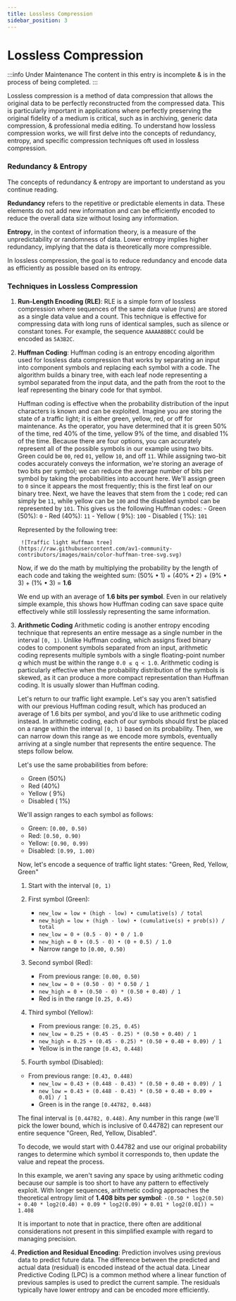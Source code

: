 ```yaml
---
title: Lossless Compression
sidebar_position: 3
---
```


# Lossless Compression

:::info Under Maintenance
The content in this entry is incomplete & is in the process of being completed.
:::

Lossless compression is a method of data compression that allows the original data to be perfectly reconstructed from the compressed data. This is particularly important in applications where perfectly preserving the original fidelity of a medium is critical, such as in archiving, generic data compression, & professional media editing. To understand how lossless compression works, we will first delve into the concepts of redundancy, entropy, and specific compression techniques oft used in lossless compression.

### Redundancy & Entropy

The concepts of redundancy & entropy are important to understand as you continue reading.

**Redundancy** refers to the repetitive or predictable elements in data. These elements do not add new information and can be efficiently encoded to reduce the overall data size without losing any information.

**Entropy**, in the context of information theory, is a measure of the unpredictability or randomness of data. Lower entropy implies higher redundancy, implying that the data is theoretically more compressible.

In lossless compression, the goal is to reduce redundancy and encode data as efficiently as possible based on its entropy.

### Techniques in Lossless Compression

1. **Run-Length Encoding (RLE)**:
   RLE is a simple form of lossless compression where sequences of the same data value (runs) are stored as a single data value and a count. This technique is effective for compressing data with long runs of identical samples, such as silence or constant tones. For example, the sequence `AAAAABBBCC` could be encoded as `5A3B2C`.

2. **Huffman Coding**:
    Huffman coding is an entropy encoding algorithm used for lossless data compression that works by separating an input into component symbols and replacing each symbol with a code. The algorithm builds a binary tree, with each leaf node representing a symbol separated from the input data, and the path from the root to the leaf representing the binary code for that symbol.

    Huffman coding is effective when the probability distribution of the input characters is known and can be exploited. Imagine you are storing the state of a traffic light; it is either green, yellow, red, or off for maintenance. As the operator, you have determined that it is green 50% of the time, red 40% of the time, yellow 9% of the time, and disabled 1% of the time. Because there are four options, you can accurately represent all of the possible symbols in our example using two bits. Green could be `00`, red `01`, yellow `10`, and off `11`. While assigning two-bit codes accurately conveys the information, we're storing an average of two bits per symbol; we can reduce the average number of bits per symbol by taking the probabilities into account here. We'll assign green to `0` since it appears the most frequently; this is the first leaf on our binary tree. Next, we have the leaves that stem from the `1` code; red can simply be `11`, while yellow can be `100` and the disabled symbol can be represented by `101`. This gives us the following Huffman codes:
        - Green     (50%): `0`
        - Red       (40%): `11`
        - Yellow    ( 9%): `100`
        - Disabled  ( 1%): `101`

    Represented by the following tree:

        ![Traffic light Huffman tree](https://raw.githubusercontent.com/av1-community-contributors/images/main/color-huffman-tree-svg.svg)

    Now, if we do the math by multiplying the probability by the length of each code and taking the weighted sum:
        (50% • 1) + (40% • 2) + (9% • 3) + (1% • 3) = **1.6**

    We end up with an average of **1.6 bits per symbol**. Even in our relatively simple example, this shows how Huffman coding can save space quite effectively while still losslessly representing the same information.

3. **Arithmetic Coding**
   Arithmetic coding is another entropy encoding technique that represents an entire message as a single number in the interval `[0, 1)`. Unlike Huffman coding, which assigns fixed binary codes to component symbols separated from an input, arithmetic coding represents multiple symbols with a single floating-point number *q* which must be within the range `0.0 ≤ q < 1.0`. Arithmetic coding is particularly effective when the probability distribution of the symbols is skewed, as it can produce a more compact representation than Huffman coding. It is usually slower than Huffman coding.

   Let's return to our traffic light example. Let's say you aren't satisfied with our previous Huffman coding result, which has produced an average of 1.6 bits per symbol, and you'd like to use arithmetic coding instead. In arithmetic coding, each of our symbols should first be placed on a range within the interval `[0, 1)` based on its probability. Then, we can narrow down this range as we encode more symbols, eventually arriving at a single number that represents the entire sequence. The steps follow below.

    Let's use the same probabilities from before:
    - Green     (50%)
    - Red       (40%)
    - Yellow    ( 9%)
    - Disabled  ( 1%)

    We'll assign ranges to each symbol as follows:

    - Green:    `[0.00, 0.50)`
    - Red:      `[0.50, 0.90)`
    - Yellow:   `[0.90, 0.99)`
    - Disabled: `[0.99, 1.00)`

    Now, let's encode a sequence of traffic light states: "Green, Red, Yellow, Green"

    1. Start with the interval `[0, 1)`

    2. First symbol (Green):
        - `new_low = low + (high - low) • cumulative(s) / total`
        - `new_high = low + (high - low) • (cumulative(s) + prob(s)) / total`
        - `new_low = 0 + (0.5 - 0) • 0 / 1.0`
        - `new_high = 0 + (0.5 - 0) • (0 + 0.5) / 1.0`
        - Narrow range to `[0.00, 0.50)`

    3. Second symbol (Red):
        - From previous range: `[0.00, 0.50)`
        - `new_low = 0 + (0.50 - 0) * 0.50 / 1`
        - `new_high = 0 + (0.50 - 0) * (0.50 + 0.40) / 1`
        - Red is in the range `[0.25, 0.45)`

    4. Third symbol (Yellow):
        - From previous range: `[0.25, 0.45)`
        - `new_low = 0.25 + (0.45 - 0.25) * (0.50 + 0.40) / 1`
        - `new_high = 0.25 + (0.45 - 0.25) * (0.50 + 0.40 + 0.09) / 1`
        - Yellow is in the range `[0.43, 0.448)`

    5. Fourth symbol (Disabled):
    - From previous range: `[0.43, 0.448)`
        - `new_low = 0.43 + (0.448 - 0.43) * (0.50 + 0.40 + 0.09) / 1`
        - `new_low = 0.43 + (0.448 - 0.43) * (0.50 + 0.40 + 0.09 + 0.01) / 1`
        - Green is in the range `[0.44782, 0.448)`

    The final interval is `[0.44782, 0.448)`. Any number in this range (we'll pick the lower bound, which is inclusive of 0.44782) can represent our entire sequence "Green, Red, Yellow, Disabled".

    To decode, we would start with 0.44782 and use our original probability ranges to determine which symbol it corresponds to, then update the value and repeat the process.

    In this example, we aren't saving any space by using arithmetic coding because our sample is too short to have any pattern to effectively exploit. With longer sequences, arithmetic coding approaches the theoretical entropy limit of **1.408 bits per symbol**: `-(0.50 * log2(0.50) + 0.40 * log2(0.40) + 0.09 * log2(0.09) + 0.01 * log2(0.01)) ≈ 1.408`

    It is important to note that in practice, there often are additional considerations not present in this simplified example with regard to managing precision.

4. **Prediction and Residual Encoding**:
   Prediction involves using previous data to predict future data. The difference between the predicted and actual data (residual) is encoded instead of the actual data. Linear Predictive Coding (LPC) is a common method where a linear function of previous samples is used to predict the current sample. The residuals typically have lower entropy and can be encoded more efficiently.

